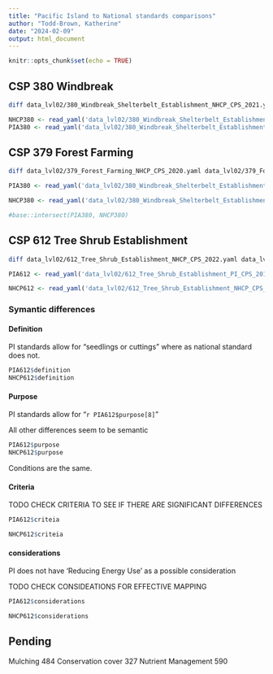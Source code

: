 ```yaml
---
title: "Pacific Island to National standards comparisons"
author: "Todd-Brown, Katherine"
date: "2024-02-09"
output: html_document
---
```


```r
knitr::opts_chunk$set(echo = TRUE)
```


## CSP 380 Windbreak

```sh
diff data_lvl02/380_Windbreak_Shelterbelt_Establishment_NHCP_CPS_2021.yaml data_lvl02/380_Windbreak_Shelterbelt_Establishment_PIA_CPS_2022.yaml > data_lvl03/380_compare.log
```

```r
NHCP380 <- read_yaml('data_lvl02/380_Windbreak_Shelterbelt_Establishment_NHCP_CPS_2021.yaml')
PIA380 <- read_yaml('data_lvl02/380_Windbreak_Shelterbelt_Establishment_PIA_CPS_2022.yaml')

```


## CSP 379 Forest Farming

```sh
diff data_lvl02/379_Forest_Farming_NHCP_CPS_2020.yaml data_lvl02/379_Forest_Farming_PIA_CPS_2023.yaml > data_lvl03/379_compare.log
```

```r
PIA380 <- read_yaml('data_lvl02/380_Windbreak_Shelterbelt_Establishment_PIA_CPS_2022.yaml')

NHCP380 <- read_yaml('data_lvl02/380_Windbreak_Shelterbelt_Establishment_NHCP_CPS_2021.yaml')

#base::intersect(PIA380, NHCP380)
```

## CSP 612 Tree Shrub Establishment

```sh
diff data_lvl02/612_Tree_Shrub_Establishment_NHCP_CPS_2022.yaml data_lvl02/612_Tree_Shrub_Establishment_PI_CPS_2017.yaml > data_lvl03/612_compare.log
```

```r
PIA612 <- read_yaml('data_lvl02/612_Tree_Shrub_Establishment_PI_CPS_2017.yaml')

NHCP612 <- read_yaml('data_lvl02/612_Tree_Shrub_Establishment_NHCP_CPS_2022.yaml')

```

### Symantic differences

#### Definition
PI standards allow for "seedlings or cuttings" where as national standard does not.

```r
PIA612$definition
NHCP612$definition
```

#### Purpose

PI standards allow for "`r PIA612$purpose[8]`"

All other differences seem to be semantic

```r
PIA612$purpose
NHCP612$purpose
```

Conditions are the same.

#### Criteria 

TODO CHECK CRITERIA TO SEE IF THERE ARE SIGNIFICANT DIFFERENCES

```r
PIA612$criteia

NHCP612$criteia
```

#### considerations

PI does not have 'Reducing Energy Use' as a possible consideration

TODO CHECK CONSIDEATIONS FOR EFFECTIVE MAPPING

```r
PIA612$considerations

NHCP612$considerations
```

## Pending

Mulching 484
Conservation cover 327
Nutrient Management 590

